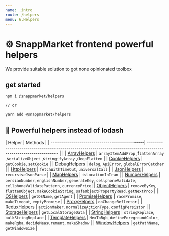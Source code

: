 ```yaml
---
name: .intro
route: /helpers
menu: 6.Helpers
---
```


# ⚙ SnappMarket frontend powerful helpers
We provide suitable solution to got none opinionated toolbox


## get started
```bash
npm i @snappmarket/helpers

// or

yarn add @snappmarket/helpers
```


## 💊 Powerful helpers instead of lodash

| Helper                                        | Methods                                                                                                          |
| ----------------------------------------------| ---------------------------------------------------------------------------------------------------------------- |                                                                                                         |
| [ArrayHelpers](/helpers/ArrayHelpers)         | `arrayItemAddProp` ,f`lattenArray` ,s`erializeObject` ,s`tringifyArray` ,d`eepFlatten`                           |
| [CookieHelpers](/helpers/CookieHelpers)       | `getCookie`, `setCookie`                                                                                         |
| [DebugHelpers](/helpers/DebugHelpers)         | `delog`, `ApiError`, `globalErrorCatcher`                                                                        |
| [HttpHelpers](/helpers/HttpHelpers)           | `fetchWithTimeOut`, `universalCall`                                                                              |
| [JsonHelpers](/helpers/JsonHelpers)           | `recursiveJsonParse`                                                                                             |
| [MapHelpers](/helpers/MapHelpers)             | `isLocationInIran`                                                                                               |
| [NumberHelpers](/helpers/NumberHelpers)       | `persianNumber`, `englishNumber`, `generateKey`, `cellphoneValidate`, `cellphoneValidatePattern`, `currencyPrice`|
| [ObjectHelpers](/helpers/ObjectHelpers)       | `removeByKey`, `flattenObject`, `makeCookieString`, `safeObjectPropertyRead`, `getNextProp`                      |
| [OSHelpers](/helpers/OSHelpers)               | `getOSName`, `getAgent`                                                                                          |
| [PromiseHelpers](/helpers/PromiseHelpers)     | `racePromise`, `makeTimeout`, `emptyPromise`                                                                     |
| [ProxyHelpers](/helpers/ProxyHelpers)         | `onChangeReflector`                                                                                              |
| [ReduxHelpers](/helpers/ReduxHelpers)         | `actionMaker`, `normalizeActionType`, `configPersistor`                                                          |
| [StorageHelpers](/helpers/StorageHelpers)     | `getLocalStorageData`                                                                                            |
| [StringHelpers](/helpers/StringHelpers)       | `stringReplace`, `bulkStringReplace`                                                                             |
| [TemplateHelpers](/helpers/TemplateHelpers)   | `HexToRgb`, `defineForegroundColor`, `makeRgba`, `decideMeasurement`, `makeShadow`                               |
| [WindowHelpers](/helpers/WindowHelpers)       | `getPathName`, `getWindowSize`                                                                                   |

